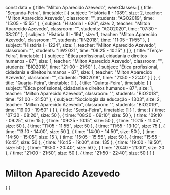 const data = {
  title: "Milton Aparecido Azevedo",
  weekClasses: [
    {
      title: "Segunda-Feira",
      timetable: [
        {
          subject: "História II - 1089",
          size: 2,
          teacher: "Milton Aparecido Azevedo",
          classroom: "",
          students: "AGO2019",
          time: "15:05 - 15:55"
        },
        {
          subject: "História I - 626",
          size: 2,
          teacher: "Milton Aparecido Azevedo",
          classroom: "",
          students: "AGO2020",
          time: "07:30 - 08:20"
        },
        {
          subject: "História III - 194",
          size: 1,
          teacher: "Milton Aparecido Azevedo",
          classroom: "",
          students: "IIN2018",
          time: "11:05 - 11:55"
        },
        {
          subject: "História I - 1224",
          size: 1,
          teacher: "Milton Aparecido Azevedo",
          classroom: "",
          students: "IIW2021",
          time: "09:25 - 10:15"
        }
      ]
    },
    {
      title: "Terça-Feira",
      timetable: [
        {
          subject: "Ética profissional, cidadania e direitos humanos - 87",
          size: 1,
          teacher: "Milton Aparecido Azevedo",
          classroom: "",
          students: "BIO2018",
          time: "21:00 - 21:50"
        },
        {
          subject: "Ética profissional, cidadania e direitos humanos - 87",
          size: 1,
          teacher: "Milton Aparecido Azevedo",
          classroom: "",
          students: "BIO2018",
          time: "21:50 - 22:40"
        }
      ]
    },
    {
      title: "Quarta-Feira",
      timetable: []
    },
    {
      title: "Quinta-Feira",
      timetable: [
        {
          subject: "Ética profissional, cidadania e direitos humanos - 87",
          size: 1,
          teacher: "Milton Aparecido Azevedo",
          classroom: "",
          students: "BIO2018",
          time: "21:00 - 21:50"
        },
        {
          subject: "Sociologia da educação - 1303",
          size: 2,
          teacher: "Milton Aparecido Azevedo",
          classroom: "",
          students: "BIO2019",
          time: "19:00 - 19:50"
        }
      ]
    },
    {
      title: "Sexta-Feira",
      timetable: []
    }
  ],
  time: [
    {
      time: "07:30 - 08:20",
      size: 50
    },
    {
      time: "08:20 - 09:10",
      size: 50
    },
    {
      time: "09:10 - 09:25",
      size: 15
    },
    {
      time: "09:25 - 10:15",
      size: 50
    },
    {
      time: "10:15 - 11:05",
      size: 50
    },
    {
      time: "11:05 - 11:55",
      size: 50
    },
    {
      time: "11:55 - 13:10",
      size: 75
    },
    {
      time: "13:10 - 14:00",
      size: 50
    },
    {
      time: "14:00 - 14:50",
      size: 50
    },
    {
      time: "14:50 - 15:05",
      size: 15
    },
    {
      time: "15:05 - 15:55",
      size: 50
    },
    {
      time: "15:55 - 16:45",
      size: 50
    },
    {
      time: "16:45 - 19:00",
      size: 135
    },
    {
      time: "19:00 - 19:50",
      size: 50
    },
    {
      time: "19:50 - 20:40",
      size: 50
    },
    {
      time: "20:40 - 21:00",
      size: 20
    },
    {
      time: "21:00 - 21:50",
      size: 50
    },
    {
      time: "21:50 - 22:40",
      size: 50
    }
  ]
}

# Milton Aparecido Azevedo

<div>
    {
        <Grid
            title={data.title} 
            weekClasses={data.weekClasses} 
            time={data.time}
        />
    }
</div>